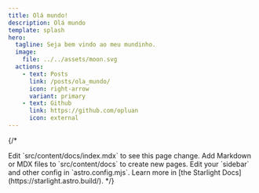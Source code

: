 ```yaml
---
title: Olá mundo!
description: Olá mundo
template: splash
hero:
  tagline: Seja bem vindo ao meu mundinho. 
  image:
    file: ../../assets/moon.svg
  actions:
    - text: Posts
      link: /posts/ola_mundo/
      icon: right-arrow
      variant: primary
    - text: Github
      link: https://github.com/opluan
      icon: external
---
```


{/*

<CardGrid stagger>
	<Card title="Update content" icon="pencil">
		Edit `src/content/docs/index.mdx` to see this page change.
	</Card>
	<Card title="Add new content" icon="add-document">
		Add Markdown or MDX files to `src/content/docs` to create new pages.
	</Card>
	<Card title="Configure your site" icon="setting">
		Edit your `sidebar` and other config in `astro.config.mjs`.
	</Card>
	<Card title="Read the docs" icon="open-book">
		Learn more in [the Starlight Docs](https://starlight.astro.build/).
	</Card>
</CardGrid>
*/}
